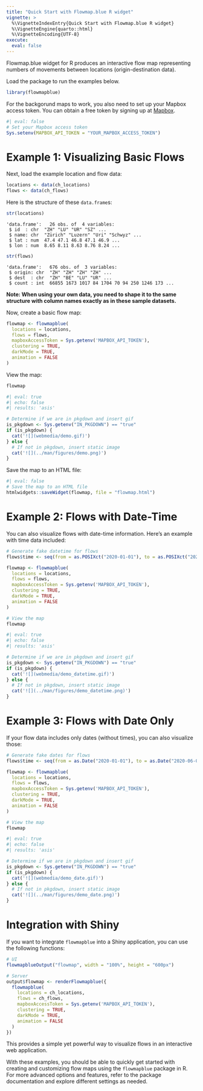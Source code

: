 ```yaml
---
title: "Quick Start with Flowmap.blue R widget"
vignette: >
  %\VignetteIndexEntry{Quick Start with Flowmap.blue R widget}
  %\VignetteEngine{quarto::html}
  %\VignetteEncoding{UTF-8}
execute: 
  eval: false
---
```



Flowmap.blue widget for R produces an interactive flow map representing numbers of movements between locations (origin-destination data).

Load the package to run the examples below.

```r
library(flowmapblue)
```

For the backgorund maps to work, you also need to set up your Mapbox access token. You can obtain a free token by signing up at [Mapbox](https://account.mapbox.com/).

```r
#| eval: false
# Set your Mapbox access token
Sys.setenv(MAPBOX_API_TOKEN = "YOUR_MAPBOX_ACCESS_TOKEN")
```


# Example 1: Visualizing Basic Flows


Next, load the example location and flow data:

```r
locations <- data(ch_locations)
flows <- data(ch_flows)
```

Here is the structure of these `data.frame`s:

```r
str(locations)
```

```
'data.frame':	26 obs. of  4 variables:
 $ id  : chr  "ZH" "LU" "UR" "SZ" ...
 $ name: chr  "Zürich" "Luzern" "Uri" "Schwyz" ...
 $ lat : num  47.4 47.1 46.8 47.1 46.9 ...
 $ lon : num  8.65 8.11 8.63 8.76 8.24 ...
```

```r
str(flows)
```

```
'data.frame':	676 obs. of  3 variables:
 $ origin: chr  "ZH" "ZH" "ZH" "ZH" ...
 $ dest  : chr  "ZH" "BE" "LU" "UR" ...
 $ count : int  66855 1673 1017 84 1704 70 94 250 1246 173 ...
```

**Note: When using your own data, you need to shape it to the same structure with column names exactly as in these sample datasets.**

Now, create a basic flow map:

```r
flowmap <- flowmapblue(
  locations = locations,
  flows = flows,
  mapboxAccessToken = Sys.getenv('MAPBOX_API_TOKEN'),
  clustering = TRUE,
  darkMode = TRUE,
  animation = FALSE
)
```

View the map:

```r
flowmap
```



```r
#| eval: true
#| echo: false
#| results: 'asis'

# Determine if we are in pkgdown and insert gif
is_pkgdown <- Sys.getenv("IN_PKGDOWN") == "true"
if (is_pkgdown) {
  cat('![](webmedia/demo.gif)')
} else {
  # If not in pkgdown, insert static image
  cat('![](../man/figures/demo.png)')
}
```

Save the map to an HTML file:

```r
#| eval: false
# Save the map to an HTML file
htmlwidgets::saveWidget(flowmap, file = "flowmap.html")
```



# Example 2: Flows with Date-Time

You can also visualize flows with date-time information. Here’s an example with time data included:

```r
# Generate fake datetime for flows
flows$time <- seq(from = as.POSIXct("2020-01-01"), to = as.POSIXct("2020-01-05"), length.out = nrow(flows))

flowmap <- flowmapblue(
  locations = locations,
  flows = flows,
  mapboxAccessToken = Sys.getenv('MAPBOX_API_TOKEN'),
  clustering = TRUE,
  darkMode = TRUE,
  animation = FALSE
)

# View the map
flowmap
```

```r
#| eval: true
#| echo: false
#| results: 'asis'

# Determine if we are in pkgdown and insert gif
is_pkgdown <- Sys.getenv("IN_PKGDOWN") == "true"
if (is_pkgdown) {
  cat('![](webmedia/demo_datetime.gif)')
} else {
  # If not in pkgdown, insert static image
  cat('![](../man/figures/demo_datetime.png)')
}
```


# Example 3: Flows with Date Only

If your flow data includes only dates (without times), you can also visualize those:

```r
# Generate fake dates for flows
flows$time <- seq(from = as.Date("2020-01-01"), to = as.Date("2020-06-01"), length.out = nrow(flows))

flowmap <- flowmapblue(
  locations = locations,
  flows = flows,
  mapboxAccessToken = Sys.getenv('MAPBOX_API_TOKEN'),
  clustering = TRUE,
  darkMode = TRUE,
  animation = FALSE
)

# View the map
flowmap
```

```r
#| eval: true
#| echo: false
#| results: 'asis'

# Determine if we are in pkgdown and insert gif
is_pkgdown <- Sys.getenv("IN_PKGDOWN") == "true"
if (is_pkgdown) {
  cat('![](webmedia/demo_date.gif)')
} else {
  # If not in pkgdown, insert static image
  cat('![](../man/figures/demo_date.png)')
}
```


# Integration with Shiny

If you want to integrate `flowmapblue` into a Shiny application, you can use the following functions:

```r
# UI
flowmapblueOutput("flowmap", width = "100%", height = "600px")

# Server
output$flowmap <- renderFlowmapblue({
  flowmapblue(
    locations = ch_locations,
    flows = ch_flows,
    mapboxAccessToken = Sys.getenv('MAPBOX_API_TOKEN'),
    clustering = TRUE,
    darkMode = TRUE,
    animation = FALSE
  )
})
```

This provides a simple yet powerful way to visualize flows in an interactive web application.

With these examples, you should be able to quickly get started with creating and customizing flow maps using the `flowmapblue` package in R. For more advanced options and features, refer to the package documentation and explore different settings as needed.
